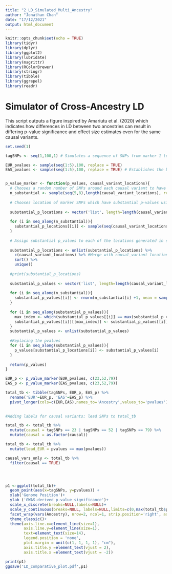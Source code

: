 ```yaml
---
title: "2_LD_Simulated_Multi_Ancestry"
author: "Jonathan Chan"
date: "17/12/2021"
output: html_document
---
```


```r
knitr::opts_chunk$set(echo = TRUE)
library(tidyr)
library(dplyr)
library(ggplot2)
library(lubridate)
library(magrittr)
library(RColorBrewer)
library(stringr)
library(tibble)
library(ggrepel)
library(readr)
```

# Simulator of Cross-Ancestry LD

This script outputs a figure inspired by Amariutu et al. (2020) which indicates how differences in LD between two ancestries can result in differing p-value significance and effect size estimates even for the same causal variants.

```r
set.seed(1)

tagSNPs <- seq(1,100,1) # Simulates a sequence of SNPs from marker 1 to 50

EUR_pvalues <- sample(seq(1:5),100, replace = TRUE)
EAS_pvalues <- sample(seq(1:5),100, replace = TRUE) # Establishes the baseline non-significant


p_value_marker <- function(p_values, causal_variant_locations){
  # Chooses a random number of SNPs around each causal variant to have substantial p-value
  n_substantial <- sample(seq(5,8),length(causal_variant_locations), replace = TRUE)
  
  # Chooses location of marker SNPs which have substantial p-values using a binomial distribution
  
  substantial_p_locations <- vector('list', length=length(causal_variant_locations))
  
  for (i in seq_along(n_substantial)){
    substantial_p_locations[[i]] <- sample(seq(causal_variant_locations[i]-5,causal_variant_locations[i]+5),n_substantial[i]) #Generates a random vector of locations about each causal variant with n_substantial[i] locations
  }
  
  # Assign substantial p_values to each of the locations generated in substantial_p_locations
  
  substantial_p_locations <- unlist(substantial_p_locations) %>%
    c(causal_variant_locations) %>% #Merge with causal_variant locations
    sort() %>%
    unique()
  
  #print(substantial_p_locations)
  
  substantial_p_values <- vector('list', length=length(causal_variant_locations)) 
  
  for (i in seq_along(n_substantial)){
    substantial_p_values[[i]] <- rnorm(n_substantial[i] +1, mean = sample(50:100,1),sd = sample(5:20,1)) #Specifying the number of substantial SNPs + 1x causal SNP
  }
  
  for (i in seq_along(substantial_p_values)){
    max_index <- which(substantial_p_values[[i]] == max(substantial_p_values[[i]]))
    substantial_p_values[[i]][[max_index]] <- substantial_p_values[[i]][[max_index]] ^ 2
  }
  substantial_p_values <- unlist(substantial_p_values)
  
  #Replacing the pvalues
  for (i in seq_along(substantial_p_values)){
    p_values[substantial_p_locations[i]] <- substantial_p_values[i]
  }
  
  return(p_values)
}

EUR_p <- p_value_marker(EUR_pvalues, c(23,52,79))
EAS_p <- p_value_marker(EAS_pvalues, c(23,52,79))

total_tb <- tibble(tagSNPs, EUR_p, EAS_p) %>%
  rename('EUR'=EUR_p, 'EAS'=EAS_p) %>%
  pivot_longer(cols=c(EUR,EAS),names_to='Ancestry',values_to='pvalues')
  
```

```r

#Adding labels for causal variants; lead SNPs to total_tb

total_tb <- total_tb %>%
  mutate(causal = tagSNPs == 23 | tagSNPs == 52 | tagSNPs == 79) %>%
  mutate(causal = as.factor(causal))

total_tb <- total_tb %>%
  mutate(lead_EUR = pvalues == max(pvalues))

causal_vars_only <- total_tb %>%
  filter(causal == TRUE)




p1 <-ggplot(total_tb)+
  geom_point(aes(x=tagSNPs, y=pvalues)) +
  xlab('Genome Position')+
  ylab ('GWAS-derived p-value significance')+
  scale_x_discrete(breaks=NULL,labels=NULL)+
  scale_y_continuous(breaks=NULL, labels=NULL,limits=c(0,max(total_tb$pvalues)+5))+
  facet_wrap(vars(Ancestry), nrow=2, ncol=1, strip.position='right', as.table=FALSE, scales='free') +
  theme_classic()+
  theme(axis.line.x=element_line(size=1),
        axis.line.y=element_line(size=1),
        text=element_text(size=14),
        legend.position = 'none',
        plot.margin = unit(c(1, 1, 1, 1), "cm"),
        axis.title.y =element_text(vjust = 2),
        axis.title.x =element_text(vjust = -2))

print(p1)
ggsave('LD_comparative_plot.pdf',p1)

```

